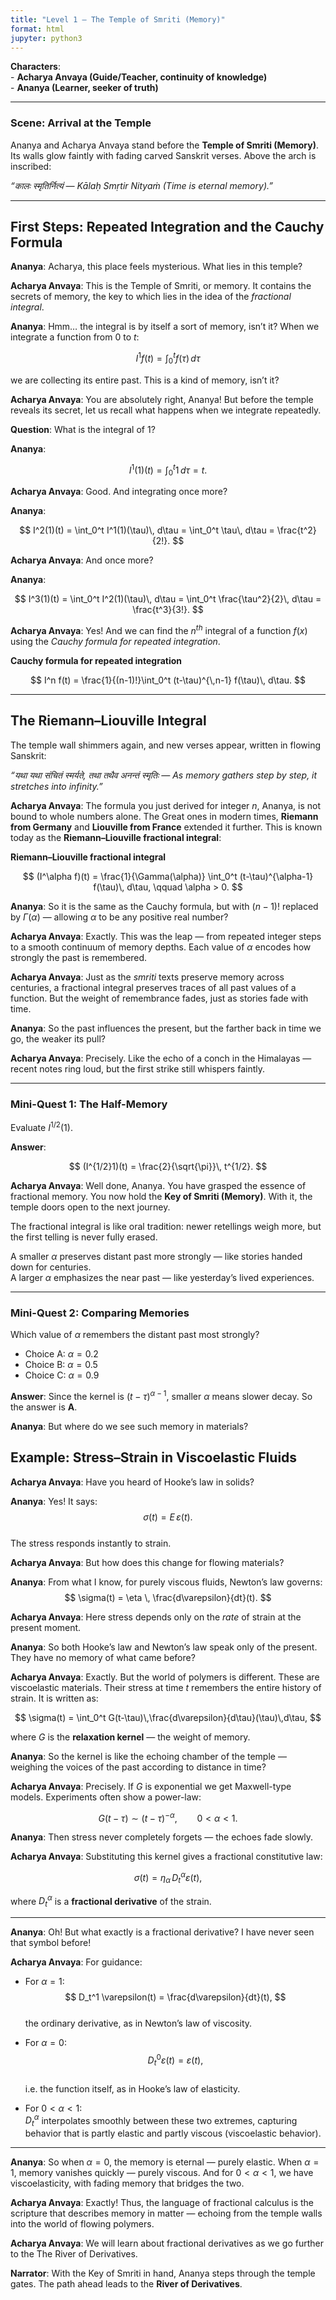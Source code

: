 ```yaml
---
title: "Level 1 – The Temple of Smriti (Memory)"
format: html
jupyter: python3
---
```


**Characters**:  
- **Acharya Anvaya (Guide/Teacher, continuity of knowledge)**  
- **Ananya (Learner, seeker of truth)**

---

### Scene: Arrival at the Temple

Ananya and Acharya Anvaya stand before the **Temple of Smriti (Memory)**. Its walls glow faintly with fading carved Sanskrit verses. Above the arch is inscribed:  

*"कालः स्मृतिर्नित्यं — Kālaḥ Smṛtir Nityaṁ (Time is eternal memory)."*

---

## First Steps: Repeated Integration and the Cauchy Formula

**Ananya**: Acharya, this place feels mysterious. What lies in this temple?

**Acharya Anvaya**: This is the Temple of Smriti, or memory. It contains the secrets of memory, the key to which lies in the idea of the *fractional integral*.

**Ananya**: Hmm… the integral is by itself a sort of memory, isn’t it? When we integrate a function from $0$ to $t$:  

$$
I^1 f(t) = \int_{0}^{t} f(\tau)\, d\tau
$$

we are collecting its entire past. This is a kind of memory, isn’t it?

**Acharya Anvaya**: You are absolutely right, Ananya! But before the temple reveals its secret, let us recall what happens when we integrate repeatedly.

**Question**: What is the integral of $1$?

**Ananya**:

$$
I^1(1)(t) = \int_0^t 1\, d\tau = t.
$$

**Acharya Anvaya**: Good. And integrating once more?

**Ananya**:

$$
I^2(1)(t) = \int_0^t I^1(1)(\tau)\, d\tau = \int_0^t \tau\, d\tau = \frac{t^2}{2!}.
$$

**Acharya Anvaya**: And once more?

**Ananya**:

$$
I^3(1)(t) = \int_0^t I^2(1)(\tau)\, d\tau = \int_0^t \frac{\tau^2}{2}\, d\tau = \frac{t^3}{3!}.
$$

**Acharya Anvaya**: Yes! And we can find the $n^{th}$ integral of a function $f(x)$ using the *Cauchy formula for repeated integration*.

<div class="rule-box">

**Cauchy formula for repeated integration**  

$$
I^n f(t) = \frac{1}{(n-1)!}\int_0^t (t-\tau)^{\,n-1} f(\tau)\, d\tau.
$$

</div>

---

## The Riemann–Liouville Integral

The temple wall shimmers again, and new verses appear, written in flowing Sanskrit:

*"यथा यथा संचितं स्मर्यते, तथा तथैव अनन्तं स्मृतिः — As memory gathers step by step, it stretches into infinity."*

**Acharya Anvaya**: The formula you just derived for integer $n$, Ananya, is not bound to whole numbers alone. The Great ones in modern times, **Riemann from Germany** and **Liouville from France** extended it further. This is known today as the **Riemann–Liouville fractional integral**:

<div class="rule-box">

**Riemann–Liouville fractional integral**  

$$
(I^\alpha f)(t) = \frac{1}{\Gamma(\alpha)} \int_0^t (t-\tau)^{\alpha-1} f(\tau)\, d\tau, \qquad \alpha > 0.
$$

</div>

**Ananya**: So it is the same as the Cauchy formula, but with $(n-1)!$ replaced by $\Gamma(\alpha)$ — allowing $\alpha$ to be any positive real number?

**Acharya Anvaya**: Exactly. This was the leap — from repeated integer steps to a smooth continuum of memory depths. Each value of $\alpha$ encodes how strongly the past is remembered.

**Acharya Anvaya**: Just as the *smriti* texts preserve memory across centuries, a fractional integral preserves traces of all past values of a function. But the weight of remembrance fades, just as stories fade with time.

**Ananya**: So the past influences the present, but the farther back in time we go, the weaker its pull?

**Acharya Anvaya**: Precisely. Like the echo of a conch in the Himalayas — recent notes ring loud, but the first strike still whispers faintly.

---

### Mini-Quest 1: The Half-Memory

<div class="exercise-box">

Evaluate $I^{1/2}(1)$.

**Answer**:

$$
(I^{1/2}1)(t) = \frac{2}{\sqrt{\pi}}\, t^{1/2}.
$$

</div>

**Acharya Anvaya**: Well done, Ananya. You have grasped the essence of fractional memory. You now hold the **Key of Smriti (Memory)**. With it, the temple doors open to the next journey.

The fractional integral is like oral tradition: newer retellings weigh more, but the first telling is never fully erased.  

A smaller $\alpha$ preserves distant past more strongly — like stories handed down for centuries.  
A larger $\alpha$ emphasizes the near past — like yesterday’s lived experiences.

---

### Mini-Quest 2: Comparing Memories

<div class="exercise-box">

Which value of $\alpha$ remembers the distant past most strongly?

- Choice A: $\alpha = 0.2$  
- Choice B: $\alpha = 0.5$  
- Choice C: $\alpha = 0.9$

**Answer**: Since the kernel is $(t-\tau)^{\alpha - 1}$, smaller $\alpha$ means slower decay. So the answer is **A**.

</div>

**Ananya**: But where do we see such memory in materials?

## Example: Stress–Strain in Viscoelastic Fluids

**Acharya Anvaya**: Have you heard of Hooke's law in solids?

**Ananya**: Yes! It says:  
$$
\sigma(t) = E \, \varepsilon(t).
$$  
The stress responds instantly to strain.

**Acharya Anvaya**: But how does this change for flowing materials?

**Ananya**: From what I know, for purely viscous fluids, Newton’s law governs:  
$$
\sigma(t) = \eta \, \frac{d\varepsilon}{dt}(t).
$$

**Acharya Anvaya**: Here stress depends only on the *rate* of strain at the present moment.

**Ananya**: So both Hooke’s law and Newton’s law speak only of the present. They have no memory of what came before?

**Acharya Anvaya**: Exactly. But the world of polymers is different. These are viscoelastic materials. Their stress at time $t$ remembers the entire history of strain. It is written as:

<div class="rule-box">

$$
\sigma(t) = \int_0^t G(t-\tau)\,\frac{d\varepsilon}{d\tau}(\tau)\,d\tau,
$$

where $G$ is the **relaxation kernel** — the weight of memory.

</div>

**Ananya**: So the kernel is like the echoing chamber of the temple — weighing the voices of the past according to distance in time?

**Acharya Anvaya**: Precisely. If $G$ is exponential we get Maxwell-type models. Experiments often show a power-law:

<div class="rule-box">

$$
G(t-\tau)\sim (t-\tau)^{-\alpha}, \qquad 0<\alpha<1.
$$

</div>

**Ananya**: Then stress never completely forgets — the echoes fade slowly.

**Acharya Anvaya**: Substituting this kernel gives a fractional constitutive law:

<div class="rule-box">

$$
\sigma(t)=\eta_\alpha\,D_t^\alpha\varepsilon(t),
$$

where $D_t^\alpha$ is a **fractional derivative** of the strain.

</div>

---

**Ananya**: Oh! But what exactly is a fractional derivative? I have never seen that symbol before!

**Acharya Anvaya**: For guidance:

- For $\alpha = 1$:  
  $$
  D_t^1 \varepsilon(t) = \frac{d\varepsilon}{dt}(t),
  $$  
  the ordinary derivative, as in Newton’s law of viscosity.

- For $\alpha = 0$:  
  $$
  D_t^0 \varepsilon(t) = \varepsilon(t),
  $$  
  i.e. the function itself, as in Hooke’s law of elasticity.

- For $0<\alpha<1$:  
  $D_t^\alpha$ interpolates smoothly between these two extremes, capturing behavior that is partly elastic and partly viscous (viscoelastic behavior).

---

**Ananya**: So when $\alpha=0$, the memory is eternal — purely elastic. When $\alpha=1$, memory vanishes quickly — purely viscous. And for $0<\alpha<1$, we have viscoelasticity, with fading memory that bridges the two.

**Acharya Anvaya**: Exactly! Thus, the language of fractional calculus is the scripture that describes memory in matter — echoing from the temple walls into the world of flowing polymers.

**Acharya Anvaya**: We will learn about fractional derivatives as we go further to the The River of Derivatives.

<div class="narrator-box">

**Narrator**: With the Key of Smriti in hand, Ananya steps through the temple gates. The path ahead leads to the **River of Derivatives**.

</div>
